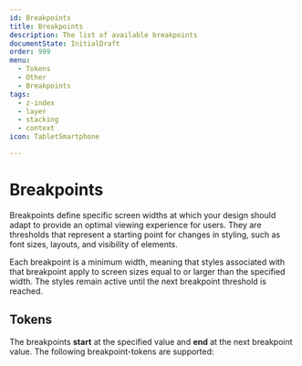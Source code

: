 ```yaml
---
id: Breakpoints
title: Breakpoints
description: The list of available breakpoints
documentState: InitialDraft
order: 999
menu:
  - Tokens
  - Other
  - Breakpoints
tags:
  - z-index
  - layer
  - stacking
  - context
icon: TabletSmartphone

---
```



# Breakpoints

Breakpoints define specific screen widths at which your design should adapt to provide an optimal viewing experience for users. They are thresholds that represent a starting point for changes in styling, such as font sizes, layouts, and visibility of elements.

Each breakpoint is a minimum width, meaning that styles associated with that breakpoint apply to screen sizes equal to or larger than the specified width. The styles remain active until the next breakpoint threshold is reached.

## Tokens

The breakpoints **start** at the specified value and **end** at the next breakpoint value.
The following breakpoint-tokens are supported:

<GenericTokenTableDemo category="breakpoints" />
